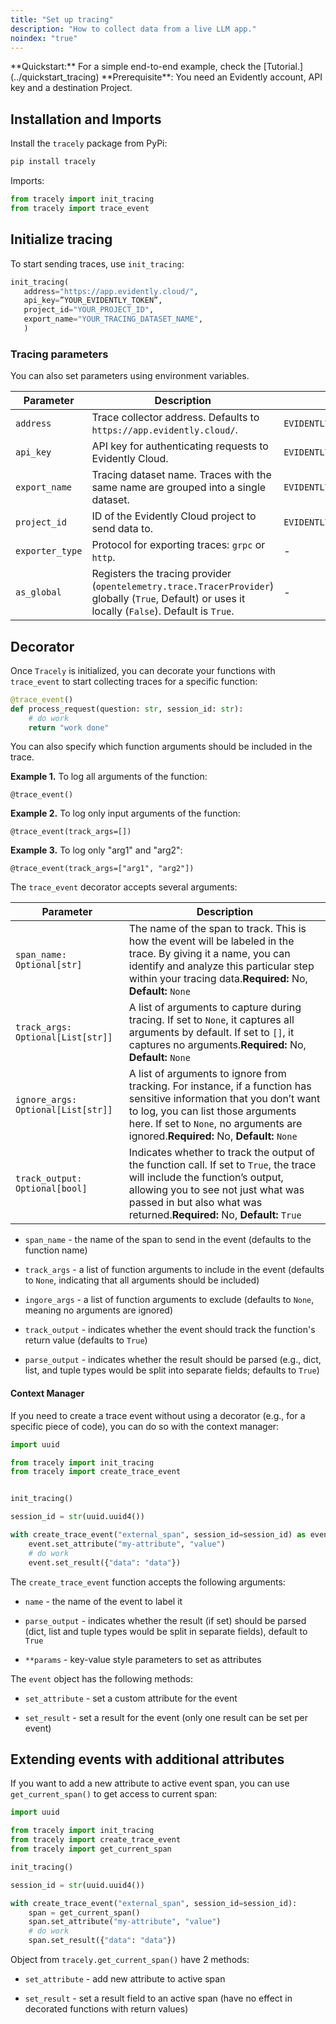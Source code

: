 ```yaml
---
title: "Set up tracing"
description: "How to collect data from a live LLM app."
noindex: "true"
---
```


<Info>
  **Quickstart:** For a simple end-to-end example, check the [Tutorial.](../quickstart_tracing)
</Info>

<Info>
  **Prerequisite**: You need an Evidently account, API key and a destination Project.
</Info>

## Installation and Imports

Install the `tracely` package from PyPi:

```bash
pip install tracely
```

Imports:

```python
from tracely import init_tracing
from tracely import trace_event
```

## Initialize tracing

To start sending traces, use `init_tracing`:

```python
init_tracing(
   address="https://app.evidently.cloud/",
   api_key=”YOUR_EVIDENTLY_TOKEN”,
   project_id="YOUR_PROJECT_ID",
   export_name="YOUR_TRACING_DATASET_NAME",
   )
```

### Tracing parameters

You can also set parameters using environment variables.

| Parameter       | Description              | Environment Variable                  |
| --------------- | ------------------------ | --------------------------------------|
| `address`       | Trace collector address. Defaults to `https://app.evidently.cloud/`. | `EVIDENTLY_TRACE_COLLECTOR`                  |
| `api_key`       | API key for authenticating requests to Evidently Cloud.  | `EVIDENTLY_TRACE_COLLECTOR_API_KEY`          |
| `export_name`   | Tracing dataset name. Traces with the same name are grouped into a single dataset. | `EVIDENTLY_TRACE_COLLECTOR_EXPORT_NAME`      |
| `project_id`    | ID of the Evidently Cloud project to send data to. | `EVIDENTLY_TRACE_COLLECTOR_PROJECT_ID`       |
| `exporter_type` | Protocol for exporting traces: `grpc` or `http`. |  - |
| `as_global`     | Registers the tracing provider (`opentelemetry.trace.TracerProvider`) globally (`True`, Default) or uses it locally (`False`). Default is `True`.  | - |

## Decorator

Once `Tracely` is initialized, you can decorate your functions with `trace_event` to start collecting traces for a specific function:

```python
@trace_event()
def process_request(question: str, session_id: str):
    # do work
    return "work done"
```

You can also specify which function arguments should be included in the trace.

**Example 1.** To log all arguments of the function:

```
@trace_event()
```

**Example 2.** To log only input arguments of the function:

```
@trace_event(track_args=[])
```

**Example 3.** To log only "arg1" and "arg2":

```
@trace_event(track_args=["arg1", "arg2"])
```

The `trace_event` decorator accepts several arguments:

| **Parameter**                      | **Description**                                                                                                                                                                                                                                    |
| ---------------------------------- | -------------------------------------------------------------------------------------------------------------------------------------------------------------------------------------------------------------------------------------------------- |
| `span_name: Optional[str]`         | The name of the span to track. This is how the event will be labeled in the trace. By giving it a name, you can identify and analyze this particular step within your tracing data.**Required:** No, **Default:** `None`                           |
| `track_args: Optional[List[str]]`  | A list of arguments to capture during tracing. If set to `None`, it captures all arguments by default. If set to `[]`, it captures no arguments.**Required:** No, **Default:** `None`                                                              |
| `ignore_args: Optional[List[str]]` | A list of arguments to ignore from tracking. For instance, if a function has sensitive information that you don’t want to log, you can list those arguments here. If set to `None`, no arguments are ignored.**Required:** No, **Default:** `None` |
| `track_output: Optional[bool]`     | Indicates whether to track the output of the function call. If set to `True`, the trace will include the function’s output, allowing you to see not just what was passed in but also what was returned.**Required:** No, **Default:** `True`       |

* `span_name` - the name of the span to send in the event (defaults to the function name)

* `track_args` - a list of function arguments to include in the event (defaults to `None`, indicating that all arguments should be included)

* `ingore_args` - a list of function arguments to exclude (defaults to `None`, meaning no arguments are ignored)

* `track_output` - indicates whether the event should track the function's return value (defaults to `True`)

* `parse_output` - indicates whether the result should be parsed (e.g., dict, list, and tuple types would be split into separate fields; defaults to `True`)

#### Context Manager

If you need to create a trace event without using a decorator (e.g., for a specific piece of code), you can do so with the context manager:

```python
import uuid

from tracely import init_tracing
from tracely import create_trace_event


init_tracing()

session_id = str(uuid.uuid4())

with create_trace_event("external_span", session_id=session_id) as event:
    event.set_attribute("my-attribute", "value")
    # do work
    event.set_result({"data": "data"})
```

The `create_trace_event` function accepts the following arguments:

* `name` - the name of the event to label it

* `parse_output` - indicates whether the result (if set) should be parsed (dict, list and tuple types would be split in separate fields), default to `True`

* `**params` - key-value style parameters to set as attributes

The `event` object has the following methods:

* `set_attribute` - set a custom attribute for the event

* `set_result` - set a result for the event (only one result can be set per event)

## Extending events with additional attributes

If you want to add a new attribute to active event span, you can use `get_current_span()` to get access to current span:

```python
import uuid

from tracely import init_tracing
from tracely import create_trace_event
from tracely import get_current_span

init_tracing()

session_id = str(uuid.uuid4())

with create_trace_event("external_span", session_id=session_id):
    span = get_current_span()
    span.set_attribute("my-attribute", "value")
    # do work
    span.set_result({"data": "data"})

```

Object from `tracely.get_current_span()` have 2 methods:

* `set_attribute` - add new attribute to active span

* `set_result` - set a result field to an active span (have no effect in decorated functions with return values)